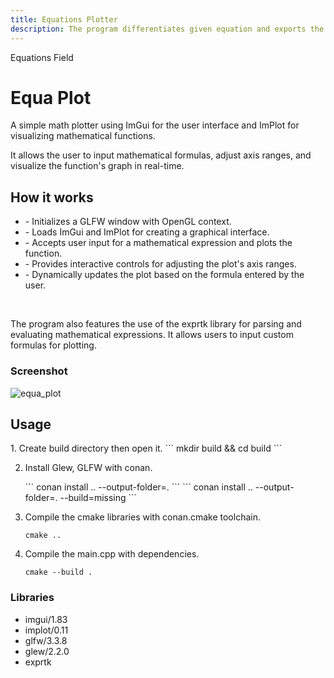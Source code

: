 ```yaml
---
title: Equations Plotter
description: The program differentiates given equation and exports the result as a scientific article.
---
```



<GroupName>Equations Field</GroupName>


# Equa Plot

A simple math plotter using ImGui for the user interface and ImPlot for visualizing mathematical functions. 

It allows the user to input mathematical formulas, adjust axis ranges, and visualize the function's graph in real-time.

## How it works
<ul>
<li> - Initializes a GLFW window with OpenGL context.</li>
<li> - Loads ImGui and ImPlot for creating a graphical interface.</li>
<li> - Accepts user input for a mathematical expression and plots the function.</li>
<li> - Provides interactive controls for adjusting the plot's axis ranges.</li>
<li> - Dynamically updates the plot based on the formula entered by the user.</li>
</ul>

<br/>

<Badge text="Note:" variant="note" /> The program also features the use of the exprtk library for parsing and evaluating mathematical expressions. 
    It allows users to input custom formulas for plotting.

### Screenshot

![equa_plot](../../../../../Equations_Field/Equa_Plot/imgs/plot.gif)

## Usage

<Steps>
1. Create build directory then open it.
    ```
    mkdir build && cd build
    ```

2. Install Glew, GLFW with conan.

    <Tabs>
    <TabItem label="Already Built">
    ```
    conan install .. --output-folder=.
    ```
    </TabItem>
    <TabItem label="If not">
    ```
    conan install .. --output-folder=. --build=missing
    ```
    </TabItem>
    </Tabs>
    
3. Compile the cmake libraries with conan.cmake toolchain.
    ```
    cmake ..
    ```
4. Compile the main.cpp with dependencies.
    ```
    cmake --build .
    ```
</Steps>


### Libraries

- imgui/1.83
- implot/0.11
- glfw/3.3.8
- glew/2.2.0
- exprtk
